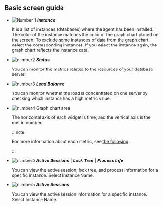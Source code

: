 ## Basic screen guide

<ProdImg img='db-multi-instance.png' desc='멀티 인스턴스 모니터링' />

-   ![Number 1](/img/number-01.png) **_Instance_**

    It is a list of instances (databases) where the agent has been installed. The color of the instance matches the color of the graph chart placed on the screen. To exclude some instances of data from the graph chart, select the corresponding instances. If you select the instance again, the graph chart reflects the instance data.

-   ![number2](/img/number-02.png) **_Status_**

    You can monitor the metrics related to the resources of your database server.

-   ![number3](/img/number-03.png) **_Load Balance_**

    You can monitor whether the load is concentrated on one server by checking which instance has a high metric value.

-   ![number4](/img/number-04.png) Graph chart area

    The horizontal axis of each widget is time, and the vertical axis is the metric number. 

    :::note

    For more information about each metric, see [the following](metrics-data-list). 

    :::

<Xclude product='redis'>

-   ![number5](/img/number-05.png) **_Active Sessions_** | **_Lock Tree_** | **_Process Info_**

    You can view the active session, lock tree, and process information for a specific instance. Select Instance Name.

</Xclude>

<InDoc product='redis'>

-   ![number5](/img/number-05.png) **_Active Sessions_**

    You can view the active session information for a specific instance. Select Instance Name.

</InDoc>
